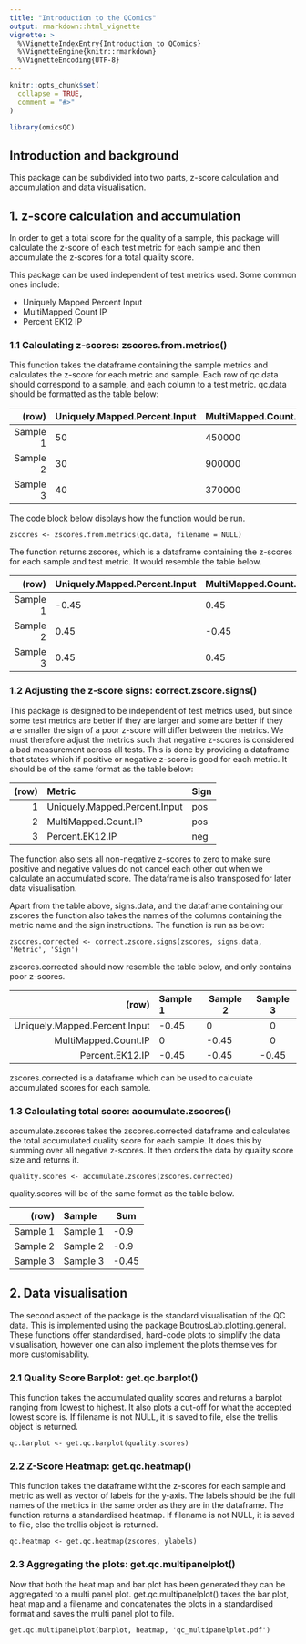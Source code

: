 ```yaml
---
title: "Introduction to the QComics"
output: rmarkdown::html_vignette
vignette: >
  %\VignetteIndexEntry{Introduction to QComics}
  %\VignetteEngine{knitr::rmarkdown}
  %\VignetteEncoding{UTF-8}
---
```


```r
knitr::opts_chunk$set(
  collapse = TRUE,
  comment = "#>"
)
```

```r
library(omicsQC)
```

## Introduction and background
This package can be subdivided into two parts, z-score calculation and accumulation and data visualisation.

  

## 1. z-score calculation and accumulation

In order to get a total score for the quality of a sample, this package will calculate the z-score of each test metric for each sample and then accumulate the z-scores for a total quality score.

This package can be used independent of test metrics used. Some common ones include:  

* Uniquely Mapped Percent Input
* MultiMapped Count IP
* Percent EK12 IP

  

### 1.1 Calculating z-scores: zscores.from.metrics()

This function takes the dataframe containing the sample metrics and calculates the z-score for each metric and sample. Each row of qc.data should correspond to a sample, and each column to a test metric. qc.data should be formatted as the table below:


| (row) | Uniquely.Mapped.Percent.Input | MultiMapped.Count.IP | Percent.EK12.IP |
|------:|:-----|---------|:------:|
| Sample 1 | 50 | 450000 | 19 |
| Sample 2 | 30 | 900000 | 12 |
| Sample 3 | 40 | 370000 | 25 |


The code block below displays how the function would be run.

```zscores.from.metrics
zscores <- zscores.from.metrics(qc.data, filename = NULL)
```

The function returns zscores, which is a dataframe containing the z-scores for each sample and test metric. It would resemble the table below.

| (row) | Uniquely.Mapped.Percent.Input | MultiMapped.Count.IP | Percent.EK12.IP |
|------:|:-----|---------|:------:|
| Sample 1 | -0.45 | 0.45 | 0.45 |
| Sample 2 | 0.45 | -0.45 | 0.45 |
| Sample 3 | 0.45 | 0.45 | 0.45 |


### 1.2 Adjusting the z-score signs: correct.zscore.signs()
This package is designed to be independent of test metrics used, but since some test metrics are better if they are larger and some are better if they are smaller the sign of a poor z-score will differ between the metrics. We must therefore adjust the metrics such that negative z-scores is considered a bad measurement across all tests. This is done by providing a dataframe that states which if positive or negative z-score is good for each metric. It should be of the same format as the table below:

| (row) | Metric | Sign |
|------:|:-----|---------|
| 1 | Uniquely.Mapped.Percent.Input | pos |
| 2 | MultiMapped.Count.IP | pos |
| 3 | Percent.EK12.IP | neg |
 
The function also sets all non-negative z-scores to zero to make sure positive and negative values do not cancel each other out when we calculate an accumulated score. The dataframe is also transposed for later data visualisation.

Apart from the table above, signs.data, and the dataframe containing our zscores the function also takes the names of the columns containing the metric name and the sign instructions. The function is run as below:

```correct.zscore.signs
zscores.corrected <- correct.zscore.signs(zscores, signs.data, 'Metric', 'Sign')
```
zscores.corrected should now resemble the table below, and only contains poor z-scores.

| (row) | Sample 1 | Sample 2 | Sample 3 |
|------:|:-----|---------|:------:|
| Uniquely.Mapped.Percent.Input | -0.45 | 0 | 0 |
| MultiMapped.Count.IP | 0 | -0.45 | 0 |
| Percent.EK12.IP | -0.45 | -0.45 | -0.45 |

zscores.corrected is a dataframe which can be used to calculate accumulated scores for each sample.

### 1.3 Calculating total score: accumulate.zscores()
accumulate.zscores takes the zscores.corrected dataframe and calculates the total accumulated quality score for each sample. It does this by summing over all negative z-scores. It then orders the data by quality score size and returns it.

```accumulate.zscores
quality.scores <- accumulate.zscores(zscores.corrected)
```

quality.scores will be of the same format as the table below.

| (row) | Sample | Sum |
|------:|:-----|---------|
| Sample 1 | Sample 1 | -0.9 |
| Sample 2| Sample 2 | -0.9 |
| Sample 3 | Sample 3 | -0.45 |


## 2. Data visualisation
The second aspect of the package is the standard visualisation of the QC data. This is implemented using the package BoutrosLab.plotting.general. These functions offer standardised, hard-code plots to simplify the data visualisation, however one can also implement the plots themselves for more customisability.

### 2.1 Quality Score Barplot: get.qc.barplot()
This function takes the accumulated quality scores and returns a barplot ranging from lowest to highest. It also plots a cut-off for what the accepted lowest score is. If filename is not NULL, it is saved to file, else the trellis object is returned.

```get.qc.barplot
qc.barplot <- get.qc.barplot(quality.scores)
```

### 2.2 Z-Score Heatmap: get.qc.heatmap()
This function takes the dataframe witht the z-scores for each sample and metric as well as vector of labels for the y-axis. The labels should be the full names of the metrics in the same order as they are in the dataframe. The function returns a standardised heatmap. If filename is not NULL, it is saved to file, else the trellis object is returned.

``` get.qc.heatmap
qc.heatmap <- get.qc.heatmap(zscores, ylabels)
```

### 2.3 Aggregating the plots: get.qc.multipanelplot()
Now that both the heat map and bar plot has been generated they can be aggregated to a multi panel plot. get.qc.multipanelplot() takes the bar plot, heat map and a filename and concatenates the plots in a standardised format and saves  the multi panel plot to file. 

``` get.qc.multipanelplot
get.qc.multipanelplot(barplot, heatmap, 'qc_multipanelplot.pdf')
```
